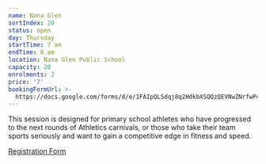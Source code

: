 ```yaml
---
name: Nana Glen
sortIndex: 20
status: open
day: Thursday
startTime: 7 am
endTime: 8 am
location: Nana Glen Public School
capacity: 20
enrolments: 2
price: '7'
bookingFormUrl: >-
  https://docs.google.com/forms/d/e/1FAIpQLSdqj8q2HdkbXSQQzQEVNwZNrfwP4xN2bTWkQioRdsAtZ66d7w/viewform?usp=header
---
```

This session is designed for primary school athletes who have progressed to the next rounds of Athletics carnivals, or those who take their team sports seriously and want to gain a competitive edge in fitness and speed.



[Registration Form](https://docs.google.com/forms/d/e/1FAIpQLSdqj8q2HdkbXSQQzQEVNwZNrfwP4xN2bTWkQioRdsAtZ66d7w/viewform?usp=header)
